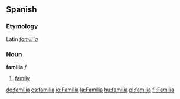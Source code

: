 ==Spanish==
===Etymology===
Latin ''[[familia|famili˘a]]''

===Noun===
'''familia''' ''f''

# [[family]]

[[de:familia]]
[[es:familia]]
[[io:Familia]]
[[la:Familia]]
[[hu:familia]]
[[pl:familia]]
[[fi:Familia]]